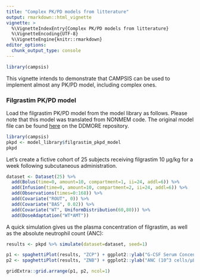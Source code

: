 ```yaml
---
title: "Complex PK/PD models from litterature"
output: rmarkdown::html_vignette
vignette: >
  %\VignetteIndexEntry{Complex PK/PD models from litterature}
  %\VignetteEncoding{UTF-8}
  %\VignetteEngine{knitr::rmarkdown}
editor_options: 
  chunk_output_type: console
---
```


```r
library(campsis)
```

This vignette intends to demonstrate that CAMPSIS can be used to implement almost any PK/PD model, including complex ones.

### Filgrastim PK/PD model

Load the filgrastim PK/PD model from the model library as follows. Please note that this model was translated from NONMEM code. The original model file can be found [here](http://repository.ddmore.eu/model/DDMODEL00000077) on the DDMORE repository.

```r
library(campsis)
pkpd <- model_library$filgrastim_pkpd_model
pkpd
```

Let's create a fictive cohort of 25 subjects receiving filgrastim 10 μg/kg for a week following subcutaneous administration.

```r
dataset <- Dataset(25) %>% 
  add(Bolus(time=0, amount=10, compartment=1, ii=24, addl=6)) %>% 
  add(Infusion(time=0, amount=10, compartment=2, ii=24, addl=6)) %>%
  add(Observations(times=0:168)) %>%
  add(Covariate("ROUT", 0)) %>%
  add(Covariate("BAS", 0.02)) %>%
  add(Covariate("WT", UniformDistribution(60,80))) %>%
  add(DoseAdaptation("WT*AMT"))
```

A quick simulation gives us the plasma concentration of filgrastim, as well as the absolute neutrophil count (ANC):

```r
results <- pkpd %>% simulate(dataset=dataset, seed=1)

p1 <- spaghettiPlot(results, "ZCP") + ggplot2::ylab("G-CSF Serum Concentration (ng/mL)")
p2 <- spaghettiPlot(results, "ZNB") + ggplot2::ylab("ANC (10^3 cells/μL)")

gridExtra::grid.arrange(p1, p2, ncol=1)
```

